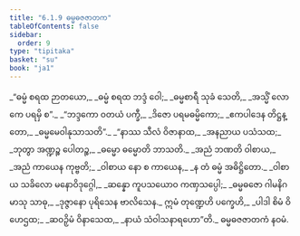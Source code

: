 ```yaml
---
title: "6.1.9 ဓမ္မဓဇဇာတက"
tableOfContents: false
sidebar:
  order: 9
type: "tipitaka"
basket: "su"
book: "ja1"
---
```



<DynamicBreadcrumb />

<Division number="65" book="ja1" e="ch" v="22" p="144">

<Paragraph number="1390" type="verses" book="ja1">
_“ဓမ္မံ စရထ ဉာတယော,_  
_ဓမ္မံ စရထ ဘဒ္ဒံ ဝေါ;_  
_ဓမ္မစာရီ သုခံ သေတိ,_  
_အသ္မိံ လောကေ ပရမှိ စ”._  

</Paragraph>

</Division>
<Division number="66" book="ja1" e="ch" v="22" p="144">

<Paragraph number="1391" type="verses" book="ja1">
_“ဘဒ္ဒကော ဝတယံ ပက္ခီ,_  
_ဒိဇော ပရမဓမ္မိကော;_  
_ဧကပါဒေန တိဋ္ဌန္တော,_  
_ဓမ္မမေဝါနုသာသတိ”._  

</Paragraph>

</Division>
<Division number="67" book="ja1" e="ch" v="22" p="144">

<Paragraph number="1392" type="verses" book="ja1">
_“နာဿ သီလံ ဝိဇာနာထ,_  
_အနညာယ ပသံသထ;_  
_ဘုတွာ အဏ္ဍဉ္စ ပေါတဉ္စ,_  
_ဓမ္မော ဓမ္မောတိ ဘာသတိ._  

</Paragraph>

</Division>
<Division number="68" book="ja1" e="ch" v="22" p="144">

<Paragraph number="1393" type="verses" book="ja1">
_အညံ ဘဏတိ ဝါစာယ,_  
_အညံ ကာယေန ကုဗ္ဗတိ;_  
_ဝါစာယ နော စ ကာယေန,_  
_န တံ ဓမ္မံ အဓိဋ္ဌိတော._  

</Paragraph>

</Division>
<Division number="69" book="ja1" e="ch" v="22" p="145">

<Paragraph number="1394" type="verses" book="ja1">
_ဝါစာယ သခိလော မနောဝိဒုဂ္ဂေါ,_  
_ဆန္နော ကူပသယောဝ ကဏှသပ္ပေါ;_  
_ဓမ္မဓဇော ဂါမနိဂမာသု သာဓု,_  
_ဒုဇ္ဇာနော ပုရိသေန ဗာလိသေန._  

</Paragraph>

</Division>
<Division number="70" book="ja1" e="ch" v="22" p="145">

<Paragraph number="1395" type="verses" book="ja1">
ဣမံ တုဏ္ဍေဟိ ပက္ခေဟိ,_  
_ပါဒါ စိမံ ဝိဟေဌထ;_  
_ဆဝဉှိမံ ဝိနာသေထ,_  
_နာယံ သံဝါသနာရဟော”တိ._  


</Paragraph>
</Division>

<Paragraph number="1396" type="center" book="ja1">
ဓမ္မဓဇဇာတကံ နဝမံ.
</Paragraph>